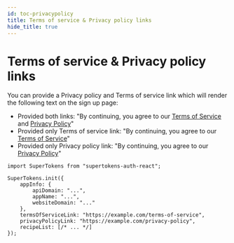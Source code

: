 ```yaml
---
id: toc-privacypolicy
title: Terms of service & Privacy policy links
hide_title: true
---
```



# Terms of service & Privacy policy links

You can provide a Privacy policy and Terms of service link which will render the following text on the sign up page:
- Provided both links: "By continuing, you agree to our [Terms of Service](./toc-privacypolicy) and [Privacy Policy](./toc-privacypolicy)"
- Provided only Terms of service link: "By continuing, you agree to our [Terms of Service](./toc-privacypolicy)"
- Provided only Privacy policy link: "By continuing, you agree to our [Privacy Policy](./toc-privacypolicy)"

<FrontendSDKTabs>
<TabItem value="reactjs">

```tsx
import SuperTokens from "supertokens-auth-react";

SuperTokens.init({
    appInfo: {
        apiDomain: "...",
        appName: "...",
        websiteDomain: "..."
    },
    termsOfServiceLink: "https://example.com/terms-of-service",
    privacyPolicyLink: "https://example.com/privacy-policy",
    recipeList: [/* ... */]
});
```

</TabItem>
</FrontendSDKTabs>
